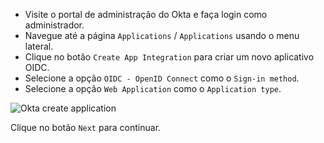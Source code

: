 
- Visite o portal de administração do Okta e faça login como administrador.
- Navegue até a página `Applications` / `Applications` usando o menu lateral.
- Clique no botão `Create App Integration` para criar um novo aplicativo OIDC.
- Selecione a opção `OIDC - OpenID Connect` como o `Sign-in method`.
- Selecione a opção `Web Application` como o `Application type`.

<img src={oktaCreateApplicationImage} alt="Okta create application" />

Clique no botão `Next` para continuar.
